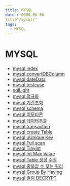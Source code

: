 ```yaml
---
title: MYSQL
date : 0000-00-00
title"/mysql/"
tags:
  - MYSQL
---
```


# MYSQL
  * [mysql index](2021-04-22-sql-dbIndex.mdx)
  * [mysql convertDBColumn](2021-04-28-sql-convertDBcolumn.mdx)
  * [mysql dateData](2021-06-19-sql-dateData.mdx)
  * [mysql testcase](2021-06-19-sql-gotestcaseEnvironment.mdx)
  * [sqlLight](2021-06-19-sql-sqllight.mdx)
  * [mysql 정규화](2021-06-19-sql-DatabaseNormalization.mdx)
  * [mysql 기간조회](2021-06-21-sql-searchDataInPeriod.mdx)
  * [mysql schema](2021-07-29-sql-schema.mdx)
  * [mysql 이모티콘](2021-08-05-sql-SaveEmojis.mdx)
  * [mysql 데이터추출](2021-11-25-sql-extract-data.mdx)
  * [mysql transaction](2021-12-24-sql-transaction.mdx)
  * [mysql create Table](2022-02-06-createTable.mdx)
  * [mysql uUnique Key](2022-02-06-sql-uniquekey.mdx)
  * [mysql Full scan](2022-02-09-mysql-fullscan.mdx)
  * [mysql Tinyint](2022-02-09-mysql-tinyint.mdx)
  * [mysql Int Max Value](2022-03-09-dataTypeIntMaxValue.mdx)
  * [mysql Table 생성,수정](2022-04-06-sql-table.mdx)
  * [mysql 중복값 수 찾는 쿼리](2022-04-01-sql-Find-duplicate-values-counts.mdx)
  * [mysql Group By Having](2022-06-08-sql-groupByHaving.mdx)
  * [mysql 컬럼 DECRYPT](2022-06-08-sql-AES_DECRYPT.mdx)